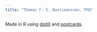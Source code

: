 ```yaml
---
title: "Thomaz F. S. Bastiaanssen, PhD"
---
```

	
Made in R using [distill](https://github.com/rstudio/distill) and [postcards](https://github.com/seankross/postcards).